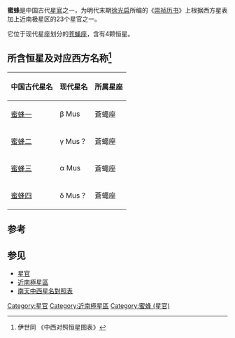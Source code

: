 '''蜜蜂 '''是中国古代[[星官|星官]]之一，为明代末期[[徐光启|徐光启]]所编的《[[崇祯历书|崇祯历书]]》上根据西方星表加上近南极星区的23个星官之一。

它位于现代星座划分的[[苍蝇座|苍蝇座]]，含有4颗恒星。

==所含恒星及对应西方名称<ref>伊世同 《中西对照恒星图表》</ref>==

{| class="wikitable" align="center" style="text-align:center; width:60%"
|-
! 中国古代星名 !! 现代星名 !! 所属星座
|-
| [[蜜蜂一|蜜蜂一]] || β Mus || 蒼蠅座
|-
| [[蜜蜂二|蜜蜂二]] || γ Mus？ || 蒼蠅座
|-
| [[蜜蜂三|蜜蜂三]] || α Mus || 蒼蠅座
|-
| [[蜜蜂四|蜜蜂四]] || δ Mus？ || 蒼蠅座
|}

==参考==
{{reflist}}

==参见==
*[[星官|星官]]
*[[近南極星區|近南極星區]]
*[[南天中西星名對照表|南天中西星名對照表]]

{{中国古代星官-南天}}

{{小作品}}

[[Category:星官|Category:星官]]
[[Category:近南極星區|Category:近南極星區]]
[[Category:蜜蜂_(星官)|Category:蜜蜂 (星官)]]